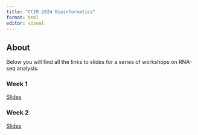 ---
title: "CCIR 2024 Bioinformatics"
format: html
editor: visual
---

## About

Below you will find all the links to slides for a series of workshops on RNA-seq analysis.



### Week 1

[Slides](https://kimsjune.github.io/ccir-bioinformatics2024/week1/intro.html)

### Week 2

[Slides](https://kimsjune.github.io/ccir-bioinformatics2024/week2/genome_index.html)
